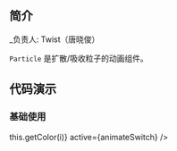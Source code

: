 ## 简介

_负责人: Twist（唐晓俊）

`Particle` 是扩散/吸收粒子的动画组件。

## 代码演示

### 基础使用

<Playground>
  <View style={{flex: 1}}>
    <Particle.absorb
      // type="absorb"
      width={375}
      height={375}
      radius={50}
      tolerance={15}
      amount={30}
      duration={3000}
      color={i => this.getColor(i)}
      active={animateSwitch}
    />
  </View>
</Playground>
